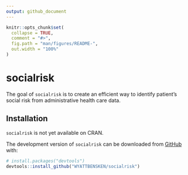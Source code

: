 ```yaml
---
output: github_document
---
```


<!-- README.md is generated from README.Rmd. Please edit that file -->

```r
knitr::opts_chunk$set(
  collapse = TRUE,
  comment = "#>",
  fig.path = "man/figures/README-",
  out.width = "100%"
)
```

# socialrisk

<!-- badges: start -->
<!-- badges: end -->

The goal of `socialrisk` is to create an efficient way to identify patient's social risk from administrative health care data.

## Installation

`socialrisk` is not yet available on CRAN.

The development version of `socialrisk` can be downloaded from [GitHub](https://github.com/WYATTBENSKEN/socialrisk) with:

``` r
# install.packages("devtools")
devtools::install_github("WYATTBENSKEN/socialrisk")
```
